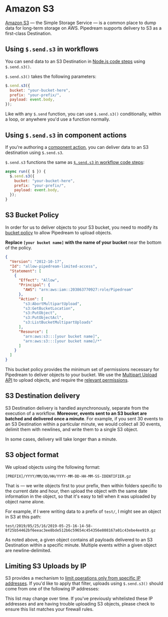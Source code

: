 
# Amazon S3

[Amazon S3](https://aws.amazon.com/s3/) — the Simple Storage Service — is a common place to dump data for long-term storage on AWS. Pipedream supports delivery to S3 as a first-class Destination.

## Using `$.send.s3` in workflows

You can send data to an S3 Destination in [Node.js code steps](/workflows/building-workflows/code/nodejs/) using `$.send.s3()`.

`$.send.s3()` takes the following parameters:

```javascript
$.send.s3({
  bucket: "your-bucket-here",
  prefix: "your-prefix/",
  payload: event.body,
});
```

Like with any `$.send` function, you can use `$.send.s3()` conditionally, within a loop, or anywhere you'd use a function normally.

## Using `$.send.s3` in component actions

If you're authoring a [component action](/contributing/components/#actions), you can deliver data to an S3 destination using `$.send.s3`.

`$.send.s3` functions the same as [`$.send.s3` in workflow code steps](#using-sends3-in-workflows):

```javascript
async run({ $ }) {
  $.send.s3({
    bucket: "your-bucket-here",
    prefix: "your-prefix/",
    payload: event.body,
  });
}
```

## S3 Bucket Policy

In order for us to deliver objects to your S3 bucket, you need to modify its [bucket policy](https://docs.aws.amazon.com/AmazonS3/latest/user-guide/add-bucket-policy.html) to allow Pipedream to upload objects.

**Replace `[your bucket name]` with the name of your bucket** near the bottom of the policy.

```json
{
  "Version": "2012-10-17",
  "Id": "allow-pipedream-limited-access",
  "Statement": [
    {
      "Effect": "Allow",
      "Principal": {
        "AWS": "arn:aws:iam::203863770927:role/Pipedream"
      },
      "Action": [
        "s3:AbortMultipartUpload",
        "s3:GetBucketLocation",
        "s3:PutObject",
        "s3:PutObjectAcl",
        "s3:ListBucketMultipartUploads"
      ],
      "Resource": [
        "arn:aws:s3:::[your bucket name]",
        "arn:aws:s3:::[your bucket name]/*"
      ]
    }
  ]
}
```

This bucket policy provides the minimum set of permissions necessary for Pipedream to deliver objects to your bucket. We use the [Multipart Upload API](https://docs.aws.amazon.com/AmazonS3/latest/dev/uploadobjusingmpu.html) to upload objects, and require the [relevant permissions](https://docs.aws.amazon.com/AmazonS3/latest/dev/mpuAndPermissions.html).

## S3 Destination delivery

S3 Destination delivery is handled asynchronously, separate from the execution of a workflow. **Moreover, events sent to an S3 bucket are batched and delivered once a minute**. For example, if you sent 30 events to an S3 Destination within a particular minute, we would collect all 30 events, delimit them with newlines, and write them to a single S3 object.

In some cases, delivery will take longer than a minute.

## S3 object format

We upload objects using the following format:

```
[PREFIX]/YYYY/MM/DD/HH/YYYY-MM-DD-HH-MM-SS-IDENTIFIER.gz
```

That is — we write objects first to your prefix, then within folders specific to the current date and hour, then upload the object with the same date information in the object, so that it's easy to tell when it was uploaded by object name alone.

For example, if I were writing data to a prefix of `test/`, I might see an object in S3 at this path:

```
test/2019/05/25/16/2019-05-25-16-14-58-8f25b54462bf6eeac3ee8bde512b6c59654c454356e808167a01c43ebe4ee919.gz
```

As noted above, a given object contains all payloads delivered to an S3 Destination within a specific minute. Multiple events within a given object are newline-delimited.

## Limiting S3 Uploads by IP

S3 provides a mechanism to [limit operations only from specific IP addresses](https://docs.aws.amazon.com/AmazonS3/latest/dev/example-bucket-policies.html#example-bucket-policies-use-case-3). If you'd like to apply that filter, uploads using `$.send.s3()` should come from one of the following IP addresses:

<PublicIPs />

This list may change over time. If you've previously whitelisted these IP addresses and are having trouble uploading S3 objects, please check to ensure this list matches your firewall rules.
